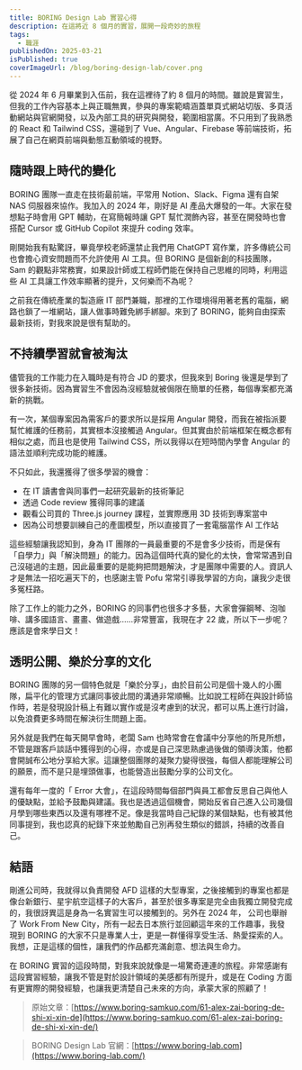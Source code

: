 ```yaml
---
title: BORING Design Lab 實習心得
description: 在這將近 8 個月的實習，展開一段奇妙的旅程
tags:
  - 職涯
publishedOn: 2025-03-21
isPublished: true
coverImageUrl: /blog/boring-design-lab/cover.png
---
```


從 2024 年 6 月畢業到入伍前，我在這裡待了約 8 個月的時間。雖說是實習生，但我的工作內容基本上與正職無異，參與的專案範疇涵蓋單頁式網站切版、多頁活動網站與官網開發，以及內部工具的研究與開發，範圍相當廣。不只用到了我熟悉的 React 和 Tailwind CSS，還碰到了 Vue、Angular、Firebase 等前端技術，拓展了自己在網頁前端與動態互動領域的視野。

## 隨時跟上時代的變化

BORING 團隊一直走在技術最前端，平常用 Notion、Slack、Figma 還有自架 NAS 伺服器來協作。我加入的 2024 年，剛好是 AI 產品大爆發的一年。大家在發想點子時會用 GPT 輔助，在寫簡報時讓 GPT 幫忙潤飾內容，甚至在開發時也會搭配 Cursor 或 GitHub Copilot 來提升 coding 效率。

剛開始我有點驚訝，畢竟學校老師還禁止我們用 ChatGPT 寫作業，許多傳統公司也會擔心資安問題而不允許使用 AI 工具。但 BORING 是個新創的科技團隊， Sam 的觀點非常務實，如果設計師或工程師們能在保持自己思維的同時，利用這些 AI 工具讓工作效率顯著的提升，又何樂而不為呢？

之前我在傳統產業的製造廠 IT 部門兼職，那裡的工作環境得用著老舊的電腦，網路也鎖了一堆網站，讓人做事時難免綁手綁腳。來到了 BORING，能夠自由探索最新技術，對我來說是很有幫助的。

## 不持續學習就會被淘汰

儘管我的工作能力在入職時是有符合 JD 的要求，但我來到 Boring 後還是學到了很多新技術。因為實習生不會因為沒經驗就被侷限在簡單的任務，每個專案都充滿新的挑戰。

有一次，某個專案因為需客戶的要求所以是採用 Angular 開發，而我在被指派要幫忙維護的任務前，其實根本沒接觸過 Angular。但其實由於前端框架在概念都有相似之處，而且也是使用 Tailwind CSS，所以我得以在短時間內學會 Angular 的語法並順利完成功能的維護。

不只如此，我還獲得了很多學習的機會：

- 在 IT 讀書會與同事們一起研究最新的技術筆記
- 透過 Code review 獲得同事的建議
- 觀看公司買的 Three.js journey 課程，並實際應用 3D 技術到專案當中
- 因為公司想要訓練自己的產圖模型，所以直接買了一套電腦當作 AI 工作站

這些經驗讓我認知到，身為 IT 團隊的一員最重要的不是會多少技術，而是保有「自學力」與「解決問題」的能力。因為這個時代真的變化的太快，會常常遇到自己沒碰過的主題，因此最重要的是能夠把問題解決，才是團隊中需要的人。資訊人才是無法一招吃遍天下的，也感謝主管 Pofu 常常引導我學習的方向，讓我少走很多冤枉路。

除了工作上的能力之外，BORING 的同事們也很多才多藝，大家會彈鋼琴、泡咖啡、講多國語言、畫畫、做遊戲……非常豐富，我現在才 22 歲，所以下一步呢？應該是會來學日文！

## 透明公開、樂於分享的文化

BORING 團隊的另一個特色就是「樂於分享」，由於目前公司是個十幾人的小團隊，扁平化的管理方式讓同事彼此間的溝通非常順暢。比如說工程師在與設計師協作時，若是發現設計稿上有難以實作或是沒考慮到的狀況，都可以馬上進行討論，以免浪費更多時間在解決衍生問題上面。

另外就是我們在每天開早會時，老闆 Sam 也時常會在會議中分享他的所見所想，不管是跟客戶談話中獲得到的心得，亦或是自己深思熟慮過後做的領導決策，他都會開誠布公地分享給大家。這讓整個團隊的凝聚力變得很強，每個人都能理解公司的願景，而不是只是埋頭做事，也能營造出鼓勵分享的公司文化。

還有每年一度的「 Error 大會」，在這段時間每個部門與員工都會反思自己與他人的優缺點，並給予鼓勵與建議。我也是透過這個機會，開始反省自己進入公司幾個月學到哪些東西以及還有哪裡不足。像是我當時自己紀錄的某個缺點，也有被其他同事提到，我也認真的紀錄下來並勉勵自己別再發生類似的錯誤，持續的改善自己。

## 結語

剛進公司時，我就得以負責開發 AFD 這樣的大型專案，之後接觸到的專案也都是像台新銀行、星宇航空這樣子的大客戶，甚至於很多專案是完全由我獨立開發完成的，我很訝異這是身為一名實習生可以接觸到的。另外在 2024 年， 公司也舉辦了 Work From New City，所有一起去日本旅行並回顧這年來的工作趣事，我發現到 BORING 的大家不只是專業人士，更是一群懂得享受生活、熱愛探索的人。 我想，正是這樣的個性，讓我們的作品都充滿創意、想法與生命力。

在 BORING 實習的這段時間，對我來說就像是一場驚奇連連的旅程。非常感謝有這段實習經驗，讓我不管是對於設計領域的美感都有所提升，或是在 Coding 方面有更實際的開發經驗，也讓我更清楚自己未來的方向，承蒙大家的照顧了！

> 原始文章：[https://www.boring-samkuo.com/61-alex-zai-boring-de-shi-xi-xin-de](https://www.boring-samkuo.com/61-alex-zai-boring-de-shi-xi-xin-de/)

> BORING Design Lab 官網：[https://www.boring-lab.com](https://www.boring-lab.com/)